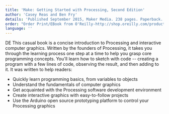 ```yaml
---
title: 'Make: Getting Started with Processing, Second Edition'
author: 'Casey Reas and Ben Fry'
details: 'Published September 2015, Maker Media. 238 pages. Paperback.'
order: "Order Print/EBook from O'Reilly-http://shop.oreilly.com/product/0636920031406.do, Order from Amazon-http://www.amazon.com/gp/product/1457187086/ref=as_li_tl?ie=UTF8&camp=1789&creative=390957&creativeASIN=1457187086&linkCode=as2&tag=processing09-20&linkId=JEJC22CTQ5ZF4ZYO"
language: ''
---
```


DE This casual book is a concise introduction to Processing and interactive computer graphics. Written by the founders of Processing, it takes you through the learning process one step at a time to help you grasp core programming concepts. You'll learn how to sketch with code -- creating a program with a few lines of code, observing the result, and then adding to it. It was written to help readers:

- Quickly learn programming basics, from variables to objects
- Understand the fundamentals of computer graphics
- Get acquainted with the Processing software development environment
- Create interactive graphics with easy-to-follow projects
- Use the Arduino open source prototyping platform to control your Processing graphics
